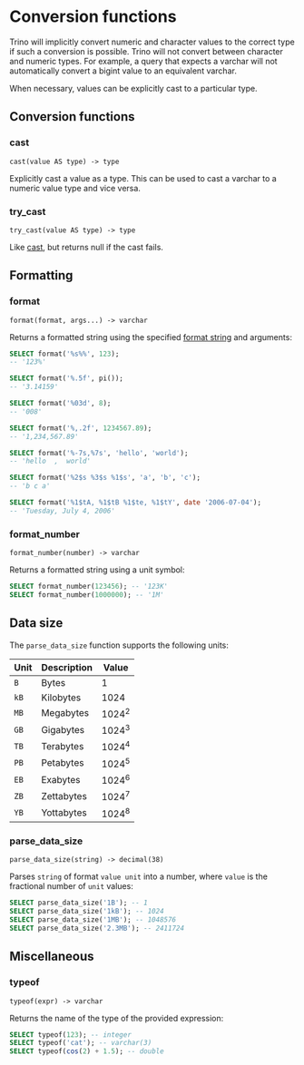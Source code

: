 # Conversion functions

Trino will implicitly convert numeric and character values to the
correct type if such a conversion is possible. Trino will not convert
between character and numeric types. For example, a query that expects
a varchar will not automatically convert a bigint value to an
equivalent varchar.

When necessary, values can be explicitly cast to a particular type.

## Conversion functions

### cast

```
cast(value AS type) -> type
```
Explicitly cast a value as a type. This can be used to cast a
varchar to a numeric value type and vice versa.

### try_cast

```
try_cast(value AS type) -> type
```
Like [cast](#cast), but returns null if the cast fails.

## Formatting

### format

```
format(format, args...) -> varchar
```
Returns a formatted string using the specified [format string](https://docs.oracle.com/en/java/javase/21/docs/api/java.base/java/util/Formatter.html#syntax)
and arguments:

```sql
SELECT format('%s%%', 123);
-- '123%'

SELECT format('%.5f', pi());
-- '3.14159'

SELECT format('%03d', 8);
-- '008'

SELECT format('%,.2f', 1234567.89);
-- '1,234,567.89'

SELECT format('%-7s,%7s', 'hello', 'world');
-- 'hello  ,  world'

SELECT format('%2$s %3$s %1$s', 'a', 'b', 'c');
-- 'b c a'

SELECT format('%1$tA, %1$tB %1$te, %1$tY', date '2006-07-04');
-- 'Tuesday, July 4, 2006'
```

### format_number

```
format_number(number) -> varchar
```

Returns a formatted string using a unit symbol:

```sql
SELECT format_number(123456); -- '123K'
SELECT format_number(1000000); -- '1M'
```

## Data size

The `parse_data_size` function supports the following units:

| Unit | Description | Value            |
|------|-------------|----------------- |
| `B`  | Bytes       | 1                |
| `kB` | Kilobytes   | 1024             |
| `MB` | Megabytes   | 1024<sup>2</sup> |
| `GB` | Gigabytes   | 1024<sup>3</sup> |
| `TB` | Terabytes   | 1024<sup>4</sup> |
| `PB` | Petabytes   | 1024<sup>5</sup> |
| `EB` | Exabytes    | 1024<sup>6</sup> |
| `ZB` | Zettabytes  | 1024<sup>7</sup> |
| `YB` | Yottabytes  | 1024<sup>8</sup> |


### parse_data_size

```
parse_data_size(string) -> decimal(38)
```
Parses `string` of format `value unit` into a number, where
`value` is the fractional number of `unit` values:

```sql
SELECT parse_data_size('1B'); -- 1
SELECT parse_data_size('1kB'); -- 1024
SELECT parse_data_size('1MB'); -- 1048576
SELECT parse_data_size('2.3MB'); -- 2411724
```

## Miscellaneous

### typeof

```
typeof(expr) -> varchar
```

Returns the name of the type of the provided expression:

```sql
SELECT typeof(123); -- integer
SELECT typeof('cat'); -- varchar(3)
SELECT typeof(cos(2) + 1.5); -- double
```

